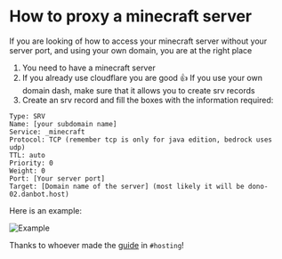 # How to proxy a minecraft server

If you are looking of how to access your minecraft server without your server port, and using your own domain, you are at the right place

1. You need to have a minecraft server 
2. If you already use cloudflare you are good 👍 If you use your own domain dash, make sure that it allows you to create srv records
3. Create an srv record and fill the boxes with the information required:
```
Type: SRV
Name: [your subdomain name]
Service: _minecraft 
Protocol: TCP (remember tcp is only for java edition, bedrock uses udp)
TTL: auto
Priority: 0
Weight: 0
Port: [Your server port]
Target: [Domain name of the server] (most likely it will be dono-02.danbot.host)
```
Here is an example:

![Example](/content/minecraft-proxy/example.png)

<Tip> Thanks to whoever made the [guide](https://discord.com/channels/639477525927690240/898041892279836692/990411009732800614) in `#hosting`! </Tip>
